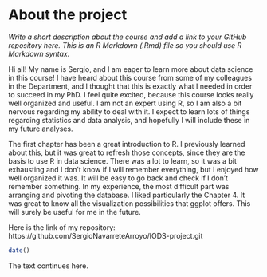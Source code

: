 
# About the project

*Write a short description about the course and add a link to your GitHub repository here. This is an R Markdown (.Rmd) file so you should use R Markdown syntax.*

Hi all! 
My name is Sergio, and I am eager to learn more about data science in this course! I have heard about this course from some of my colleagues in the Department, and I thought that this is exactly what I needed in order to succeed in my PhD. 
I feel quite excited, because this course looks really well organized and useful. I am not an expert using R, so I am also a bit nervous regarding my ability to deal with it. I expect to learn lots of things regarding statistics and data analysis, and hopefully I will include these in my future analyses. 

The first chapter has been a great introduction to R. I previously learned about this, but it was great to refresh those concepts, since they are the basis to use R in data science. 
There was a lot to learn, so it was a bit exhausting and I don't know if I will remember everything, but I enjoyed how well organized it was. It will be easy to go back and check if I don't remember something. In my experience, the most difficult part was arranging and pivoting the database.
I liked particularly the Chapter 4. It was great to know all the visualization possibilities that ggplot offers. This will surely be useful for me in the future.

Here is the link of my repository: https://github.com/SergioNavarreteArroyo/IODS-project.git

```{r}

date()

```
The text continues here.

